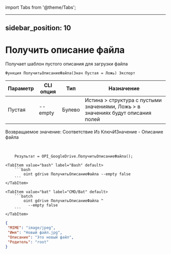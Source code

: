 ﻿import Tabs from '@theme/Tabs';

---
sidebar_position: 10
---

# Получить описание файла
 Получает шаблон пустого описания для загрузки файла



`Функция ПолучитьОписаниеФайла(Знач Пустая = Ложь) Экспорт`

  | Параметр | CLI опция | Тип | Назначение |
  |-|-|-|-|
  | Пустая | --empty | Булево | Истина > структура с пустыми значениями, Ложь > в значениях будут описания полей |

  
  Возвращаемое значение:   Соответствие Из КлючИЗначение - Описание файла

<br/>




```bsl title="Пример кода"
    Результат = OPI_GoogleDrive.ПолучитьОписаниеФайла();
```
    

 <Tabs>
  
    <TabItem value="bash" label="Bash" default>
        ```bash
            oint gdrive ПолучитьОписаниеФайла --empty false
        ```
    </TabItem>
  
    <TabItem value="bat" label="CMD/Bat" default>
        ```batch
            oint gdrive ПолучитьОписаниеФайла ^
              --empty false
        ```
    </TabItem>
</Tabs>


```json title="Результат"
{
 "MIME": "image/jpeg",
 "Имя": "Новый файл.jpg",
 "Описание": "Это новый файл",
 "Родитель": "root"
}
```
